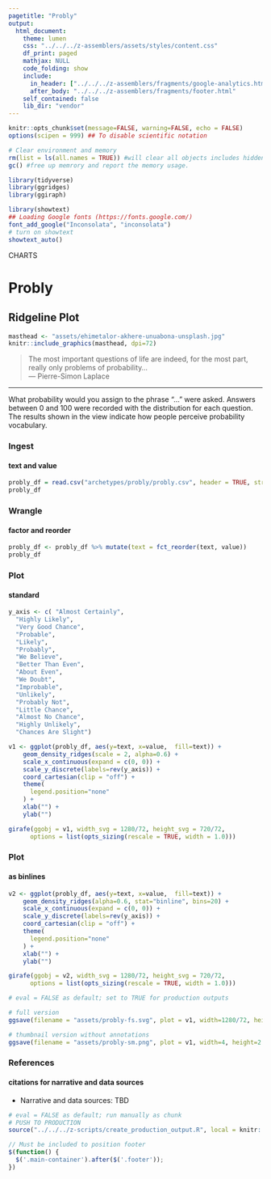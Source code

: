 ```yaml
---
pagetitle: "Probly"
output:
  html_document:
    theme: lumen
    css: "../../../z-assemblers/assets/styles/content.css"
    df_print: paged
    mathjax: NULL
    code_folding: show
    include:
      in_header: ["../../../z-assemblers/fragments/google-analytics.html", "../../../z-assemblers/fragments/header.html"]
      after_body: "../../../z-assemblers/fragments/footer.html"
    self_contained: false
    lib_dir: "vendor"
---
```


```r

knitr::opts_chunk$set(message=FALSE, warning=FALSE, echo = FALSE)
options(scipen = 999) ## To disable scientific notation

# Clear environment and memory
rm(list = ls(all.names = TRUE)) #will clear all objects includes hidden objects.
gc() #free up memrory and report the memory usage.

library(tidyverse)
library(ggridges)
library(ggiraph)

library(showtext)
## Loading Google fonts (https://fonts.google.com/)
font_add_google("Inconsolata", "inconsolata")
# turn on showtext
showtext_auto()

```

<div class="activity">
CHARTS
</div>

# Probly
## Ridgeline Plot


```r

masthead <- "assets/ehimetalor-akhere-unuabona-unsplash.jpg"
knitr::include_graphics(masthead, dpi=72)

```

> The most important questions of life are indeed, for the most part, really only problems of probability...\
--- Pierre-Simon Laplace\

***

What probability would you assign to the phrase “...” were asked. Answers between 0 and 100 were recorded with the distribution for each question.  The results shown in the view indicate how people perceive probability vocabulary.

### Ingest
#### text and value


```r

probly_df = read.csv("archetypes/probly/probly.csv", header = TRUE, stringsAsFactors = TRUE)
probly_df

```


### Wrangle
#### factor and reorder

```r

probly_df <- probly_df %>% mutate(text = fct_reorder(text, value))
probly_df

```


### Plot
#### standard

```r

y_axis <- c( "Almost Certainly",
  "Highly Likely",
  "Very Good Chance",
  "Probable",
  "Likely",
  "Probably",
  "We Believe",
  "Better Than Even",
  "About Even",
  "We Doubt",
  "Improbable",
  "Unlikely",
  "Probably Not",
  "Little Chance",
  "Almost No Chance",
  "Highly Unlikely",
  "Chances Are Slight")

v1 <- ggplot(probly_df, aes(y=text, x=value,  fill=text)) +
    geom_density_ridges(scale = 2, alpha=0.6) +
    scale_x_continuous(expand = c(0, 0)) +
    scale_y_discrete(labels=rev(y_axis)) +
    coord_cartesian(clip = "off") +
    theme(
      legend.position="none"
    ) +
    xlab("") +
    ylab("")

girafe(ggobj = v1, width_svg = 1280/72, height_svg = 720/72,
      options = list(opts_sizing(rescale = TRUE, width = 1.0)))

```


### Plot
#### as binlines

```r

v2 <- ggplot(probly_df, aes(y=text, x=value,  fill=text)) +
    geom_density_ridges(alpha=0.6, stat="binline", bins=20) +
    scale_x_continuous(expand = c(0, 0)) +
    scale_y_discrete(labels=rev(y_axis)) +
    coord_cartesian(clip = "off") +
    theme(
      legend.position="none"
    ) +
    xlab("") +
    ylab("")

girafe(ggobj = v2, width_svg = 1280/72, height_svg = 720/72,
      options = list(opts_sizing(rescale = TRUE, width = 1.0)))

```



```r

# eval = FALSE as default; set to TRUE for production outputs

# full version
ggsave(filename = "assets/probly-fs.svg", plot = v1, width=1280/72, height=720/72)

# thumbnail version without annotations
ggsave(filename = "assets/probly-sm.png", plot = v1, width=4, height=2.25)

```


### References
#### citations for narrative and data sources

* Narrative and data sources: TBD


```r

# eval = FALSE as default; run manually as chunk
# PUSH TO PRODUCTION
source("../../../z-scripts/create_production_output.R", local = knitr::knit_global())

```



```js

// Must be included to position footer
$(function() {
  $('.main-container').after($('.footer'));
})

```

